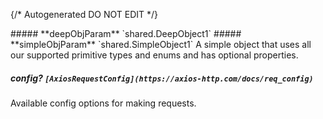 {/* Autogenerated DO NOT EDIT  */}

<Collapsible>
    ##### **deepObjParam** `shared.DeepObject1`
    <Collapsible.Break/>
    <DeepObject1/>
</Collapsible>

<Collapsible>
    ##### **simpleObjParam** `shared.SimpleObject1`
    A simple object that uses all our supported primitive types and enums and has optional properties.
    <Collapsible.Break/>
    <SimpleObject1/>
</Collapsible>

##### **config?** `[AxiosRequestConfig](https://axios-http.com/docs/req_config)`
Available config options for making requests.

